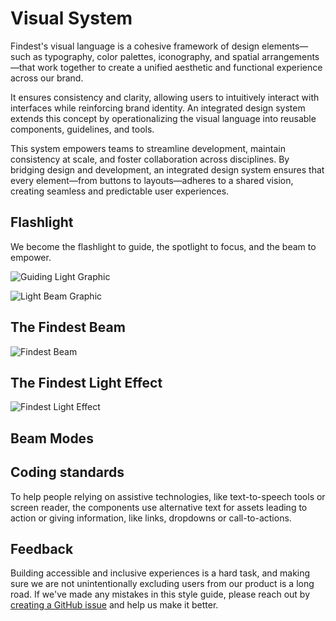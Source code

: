 
<Meta title="Design Foundations/Visual System" />

# Visual System

Findest's visual language is a cohesive framework of design elements—such as typography, color palettes, iconography, and spatial arrangements—that work together to create a unified aesthetic and functional experience across our brand. 

It ensures consistency and clarity, allowing users to intuitively interact with interfaces while reinforcing brand identity. An integrated design system extends this concept by operationalizing the visual language into reusable components, guidelines, and tools. 

This system empowers teams to streamline development, maintain consistency at scale, and foster collaboration across disciplines. By bridging design and development, an integrated design system ensures that every element—from buttons to layouts—adheres to a shared vision, creating seamless and predictable user experiences.


## Flashlight

We become the flashlight to guide, the spotlight to focus, and the beam to empower.

![Guiding Light Graphic](/foundations/flashlight.png)

![Light Beam Graphic](/foundations/lightbeam.png)

## The Findest Beam

![Findest Beam](/foundations/findestbeam.png)

## The Findest Light Effect

![Findest Light Effect](/foundations/findest-light-effect.png)

## Beam Modes


<BeamCards />

## Coding standards

To help people relying on assistive technologies, like text-to-speech tools or screen reader, the components use
alternative text for assets leading to action or giving information, like links, dropdowns or call-to-actions.

## Feedback

Building accessible and inclusive experiences is a hard task, and making sure we are not unintentionally excluding users
from our product is a long road. If we've made any mistakes in this style guide, please reach out by
[creating a GitHub issue](https://github.com/Findest/design-system) and help us make it better.
